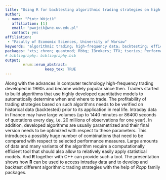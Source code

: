 ---
title: "Using R for backtesting algorithmic trading strategies on high-frequency data"
author:
 - name: "Piotr Wójcik"
   affiliation: [1]
   email: "pwojcik@wne.uw.edu.pl"
   contact: yes
affiliation:
 - "Faculty of Economic Sciences, University of Warsaw"
keywords: "algorithmic trading; high-frequency data; backtesting; efficient calculations"
packages: "xts; chron; quantmod; Rbbg; IBrokers; TFX; tseries; PerformanceAnalytics; caTools; TTR; inline; Rcpp; RcppArmadillo"
# bibliography: bibliography.bib
output:  
        erum::erum_abstract:
                  keep_tex: TRUE
---

Along with the advances in computer technology high-frequency trading developed in 1990s and became widely popular since then. Traders started to build algorithms that use highly developed quantitative models to automatically determine when and where to trade. The profitability of trading strategies based on such algorithms needs to be verified on historical data (backtested) prior to its application in real life. Intraday data in finance may have large volumes (up to 1440 minutes or 86400 seconds of quotations every day, i.e. 20 millions of observations for one year). In addition, developed algorithms are usually parametrized and their final version needs to be optimized with respect to these parameters. This introduces a possibly huge number of combinations that need to be compared with respect to selected performance measures. Large amounts of data and many variants of the algorithm require a computationally efficient tool that should also allow to relatively easily apply statistical models. And **R** together with C++ can provide such a tool. The presentation shows how **R** can be used to access intraday data and to develop and backtest different algorithmic trading strategies with the help of *Rcpp* family packages.


<!--  -->
<!-- **References** -->
<!-- @article{article_eddelbuettel2011, 
  author = {Dirk Eddelbuettel and Romain Francois}, 
 title = {Rcpp: Seamless {R} and {C++} Integration}, 
 journal = {Journal of Statistical Software}, 
 number = {40}, 
 volume = 8, 
 pages = {1--18}, 
 year = 2011}
 
 @book{book_georgakopoulos2015,
  author = {Harry Georgakopoulos},
  title = {Quantitative Trading with {R}. Understanding Mathematical and Computational Tools from a Quant’s Perspective},
  publisher = {Palgrave Macmillan},
  year = 2015}
  
 @misc{misc_dziubinski2016,
  author = {Matt P. Dziubinski},
 title = {Getting the most out of {Rcpp}: High-Performance {C++} in Practice},
 note = {R in Finance 2016}, 
  year = 2016}
 
 @misc{misc_eddelbuettel2016,
  author = {Dirk Eddelbuettel and Romain Francois and Douglas Bates}, 
  title = {{RcppArmadillo}: {Rcpp} integration for {Armadillo} templated linear algebra library},
  note = {R package version 0.6.700.6.0, URL http://CRAN.R-Project.org/package=RcppArmadillo},
  year = 2016}
 
 @misc{misc_paciorek2014,
  author = {Chris Paciorek}, 
  title = {C++ for statisticians, with a focus on interfacing from {R} and {R} packages},
  note = {University of California, Department of Statistics workshop, http://www.stat.berkeley.edu/scf/paciorek-cppWorkshop.pdf},
  year = 2014} -->
